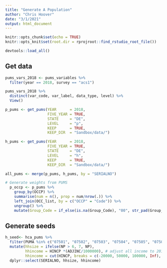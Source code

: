 ```yaml
---
title: "Generate A Population"
author: "Chris Hoover"
date: "3/1/2021"
output: html_document
---
```


```r
knitr::opts_chunk$set(echo = TRUE)
knitr::opts_knit$set(root.dir = rprojroot::find_rstudio_root_file())

devtools::load_all()
```

## Get data  
```r
pums_vars_2018 <- pums_variables %>% 
  filter(year == 2018, survey == "acs1")

pums_vars_2018 %>% 
  distinct(var_code, var_label, data_type, level) %>% 
  View()
```


```r
p_pums <- get_pums(YEAR      = 2018, 
                   FIVE_YEAR = TRUE, 
                   STATE     = "DE", 
                   LEVEL     = "p", 
                   KEEP      = TRUE,
                   KEEP_DIR  = "Sandbox/data/")

h_pums <- get_pums(YEAR      = 2018, 
                   FIVE_YEAR = TRUE, 
                   STATE     = "DE", 
                   LEVEL     = "h", 
                   KEEP      = TRUE,
                   KEEP_DIR  = "Sandbox/data/")

all_pums <- merge(p_pums, h_pums, by = "SERIALNO")
```

```r
# Generate weights from PUMS
  p_occp <- p_pums %>% 
    group_by(OCCP) %>%
    summarise(num = n(), prop = num/nrow(.)) %>%
    left_join(OCC_list, by = c("OCCP" = "Code")) %>%
    ungroup() %>%
    mutate(Group_Code = if_else(is.na(Group_Code), "00", str_pad(Group_Code, 2, pad = "0")))

```

## Generate seeds  
```r
h_seed<- hca_pums %>% 
  filter(PUMA %in% c("07501", "07502", "07503", "07504", "07505", "07506", "07507"), NP!=0, !is.na(SERIALNO), !is.na(HINCP)) %>%
  mutate(hhsize = ifelse(NP > 6, 7, NP), 
         hhincome = HINCP *(ADJINC/1000000), # adjust all income to 2018 dollars
         hhincome = cut(HINCP, breaks = c(-20000, 50000, 100000, Inf), include.lowest = TRUE, right = FALSE), hhincome = as.numeric(hhincome)) %>%
  dplyr::select(SERIALNO, hhsize, hhincome)

```

